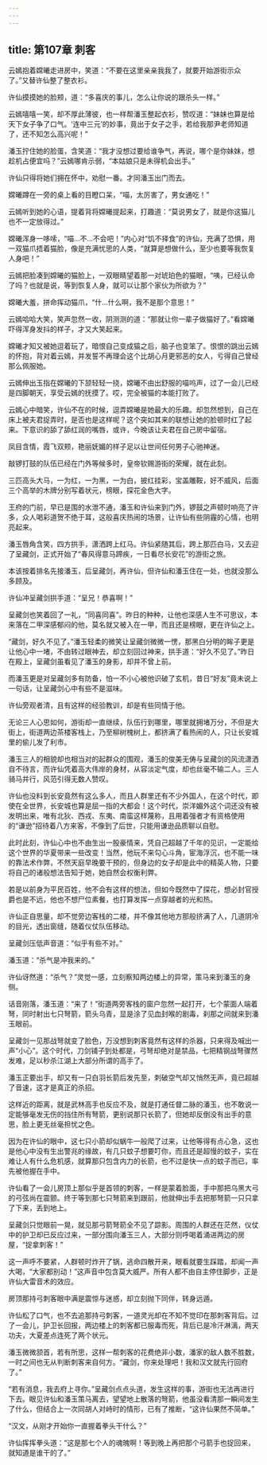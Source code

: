 ```yaml
---
---
---
```

title: 第107章 刺客
---





云嫣抱着嫦曦走进房中，笑道：“不要在这里亲亲我我了，就要开始游街示众了。”又替许仙整了整衣衫。

许仙摸摸她的脸颊，道：“多喜庆的事儿，怎么让你说的跟杀头一样。”

云嫣嘻嘻一笑，却不厚此薄彼，也一样帮潘玉整起衣衫，赞叹道：“妹妹也算是给天下女子争了口气。‘连中三元’的妙事，竟出于女子之手，若给我那尹老师知道了，还不知怎么高兴呢！”

潘玉拧住她的脸蛋，含笑道：“我才没想过要给谁争气，再说，哪个是你妹妹，想趁机占便宜吗？”云嫣哪肯示弱，“本姑娘只是未得机会出手。”

许仙只得将她们拥在怀中，劝慰一番。才同潘玉出门而去。

嫦曦蹲在一旁的桌上看的目瞪口呆，“喵，太厉害了，男女通吃！”

云嫣听到她的心语，提着背将嫦曦提起来，打趣道：“莫说男女了，就是你这猫儿也不一定放得过。”

嫦曦浑身一哆嗦，“喵…不…不会吧！”内心对“饥不择食”的许仙，充满了恐惧，用一双猫爪捂着猫脸，像是充满忧思的人类，“就算是想做什么，至少也要等我恢复人身吧！”

云嫣把脸凑到嫦曦的猫脸上，一双眼睛望着那一对琥珀色的猫眼，“咦，已经认命了吗？也就是说，等到恢复人身，就可以让那个家伙为所欲为？”

嫦曦大羞，拼命挥动猫爪，“什…什么啊，我不是那个意思！”

云嫣哈哈大笑，笑声忽然一收，阴测测的道：“那就让你一辈子做猫好了。”看嫦曦吓得浑身发抖的样子，才又大笑起来。

嫦曦才知又被她逗着玩了，暗恨自己变成猫之后，脑子也变笨了。恨恨的跳出云嫣的怀抱，背对着云嫣，并发誓不再理会这个比胡心月更邪恶的女人，亏得自己曾经那么佩服她。

云嫣伸出玉指在嫦曦的下颔轻轻一挠，嫦曦不由出舒服的喵呜声，过了一会儿已经是四脚朝天，享受云嫣的抚摸了。哎，完全被猫的本能打败了。

云嫣心中暗笑，许仙不在的时候，逗弄嫦曦是她最大的乐趣。却忽然想到，自己在床上被夫君捉弄时，是否也是这样呢？这个突如其来的联想让她的脸顿时红了起来。下意识的舔了舔红润的嘴唇，或许，今晚该让夫君在自己房中留宿。

凤目含情，霞飞双颊，艳丽妩媚的样子足以让世间任何男子心驰神迷。

敲锣打鼓的队伍已经在门外等候多时，皇帝钦赐游街的荣耀，就在此刻。

三匹高头大马，一为红，一为黑，一为白，披红挂彩，宝盖雕鞍，好不威风，后面三个高举的木牌分别写着状元，榜眼，探花金色大字。

王府的门前，早已是围的水泄不通，潘玉和许仙来到门外，锣鼓之声顿时响亮了许多，众人喝彩道贺不绝于耳，这般喜庆热闹的场景，让许仙有些阴霾的心情，也明亮起来。

潘玉唇角含笑，四方拱手，潇洒跨上红马。许仙紧随其后，跨上那匹白马，又去迎了呈藏剑，正式开始了“春风得意马蹄疾，一日看尽长安花”的游街之旅。

本该按着排名先接潘玉，后呈藏剑，再许仙，但许仙和潘玉住在一处，也就没那么多顾及。

许仙冲呈藏剑拱手道：“呈兄！恭喜啊！”

呈藏剑也笑着回了一礼，“同喜同喜”。昨日的种种，让他也深感人生不可思议，本来落在二甲深感郁闷的他，莫名就又被入在一甲，而且还是榜眼，更在许仙之上。

“藏剑，好久不见了。”潘玉轻柔的微笑让呈藏剑微微一愣，那黑白分明的眸子更是让他心中一堵，不由转过眼神去，却立刻回过神来，拱手道：“好久不见了。”昨日在殿上，呈藏剑虽看见了潘玉的身影，却并不曾上前。

而潘玉更是对呈藏剑多有防备，怕一不小心被他识破了玄机，昔日“好友”竟未说上一句话，让呈藏剑心中有些不是滋味。

许仙旁观者清，且有这样的经验教训，却是有些同情于他。

无论三人心思如何，游街却一直继续，队伍行到哪里，哪里就拥堵万分，不但是大街上，街道两边茶楼客栈上，乃至柳树槐树上，都挤满了看热闹的人，只让长安城里的偷儿发了利市。

潘玉三人的相貌却也相当对的起群众的围观，潘玉的俊美无俦与呈藏剑的风流潇洒自不待言，而许仙凭着高大伟岸的身材，从容淡定气度，却也丝毫不输二人。三人骑马并行，风范引得无数人赞叹。

许仙也没料到长安竟然有这么多人，而且人群里还有不少外国人，在这个时代，即使在全世界，长安城也算是屈一指的大都会！这个时代，崇洋媚外这个词还没有被发明出来，唯有北狄、西戎、东夷、南蛮这样蔑称，且用着强者才有资格使用的“谦逊”招待着八方来客，不像到了后世，只能用谦逊品质聊以自慰。

此时此刻，许仙心中也不由生出一股豪情来，凭自己超越了千年的见识，一定能给这个世界的华夏带来一些改变！当然，他玩不来勾心斗角，宦海浮沉，也不能一味的靠法术作弊，不然天庭早晚要干预的，但身边的女子却是此中的精英人物，只要将自己的诸般想法告知于她，她自然会权衡利弊。

若是以前身为平民百姓，他不会有这样的想法，但如今既然中了探花，想必封官授爵也是不远，他也不想尸位素餐，也打算发挥一点穿越者的光和热。

许仙正自思量，却不觉旁边客栈的二楼，并不像其他地方那般挤满了人，几道阴冷的目光，透出窗缝，随着仪仗队伍移动。

呈藏剑压低声音道：“似乎有些不对。”

潘玉道：“杀气是冲我来的。”

许仙讶然道：“杀气？”灵觉一感，立刻察知两边楼上的异常，策马来到潘玉的身侧。

话音刚落，潘玉道：“来了！”街道两旁客栈的窗户忽然一起打开，七个蒙面人端着弩，同时射出七只弩箭，箭头乌青，显是涂了见血封喉的剧毒，刹那之间就来到潘玉眼前。

呈藏剑一见那战弩就变了脸色，万没想到刺客竟然有这样的杀器，只来得及喊出一声“小心”。这个时代，刀剑铺子到处都是，弓弩却绝对是禁品，七把精钢战弩骤然发难，足以秒杀江湖上大部分所谓的高手了。

潘玉正要出手，却又有一只白羽长箭后发先至，刺破空气却又悄然无声，竟已超越了音速，这才是真正的杀招。

这样近的距离，就是武林高手也反应不及，就是打通任督二脉的潘玉，也不敢说一定能够毫发无伤的挡住所有弩箭，更别说那只长箭了，但她却反倒没有出手的意思，脸上更无丝毫担忧之色。

因为在许仙的眼中，这七只小箭却似蜗牛一般爬了过来，让他等得有点心急，这也是他心中没有生出警兆的缘故，有几只蚊子想要叮你，而且还是超慢的蚊子，实在难让人有什么危机感，就算那只包含内力的长箭，也不过是快一点的蚊子而已，率先被他握在手中。

许仙看了一会儿房顶上那似乎是首领的刺客，一样是蒙着脸面，手中那把乌黑大弓的弓弦尚在震颤。终于等到那七只弩箭来到跟前，他就伸出手去把那弩箭一只只拿了下来，丢到地上。

呈藏剑只觉眼前一晃，就见那弓箭弩箭全不见了踪影。周围的人群还在茫然，仪仗中的护卫却已反应过来，一部分围向潘玉三人，大部分则呼喝着涌进两边的房屋，“捉拿刺客！”

这一声呼不要紧，人群顿时炸开了锅，逃命四散开来，眼看就要生踩踏，却闻一声大喝，“大家都别动！”这声音中包含莫大威严。所有人都不由自主停住脚步，正是许仙大雷音术的效应。

房顶那持弓刺客眼中满是震惊与迷惑，却立刻抛下同伴，转身远遁。

许仙松了口气，也不去追那持弓刺客，一道灵光却在不知不觉印在那刺客背后。过了一会儿，护卫长回报，两边楼上的刺客都已服毒而死，背后已是冷汗淋漓，两天功夫，大夏差点连死了两个状元。

潘玉微微颔首，若有所思，这样一帮刺客的花费绝非小数，潘家的敌人数不胜数，一时之间也无从判断刺客来自何方。“藏剑，你来处理吧！我和汉文就先行回府了。”

“若有消息，我去府上寻你。”呈藏剑点点头道，发生这样的事，游街也无法再进行下去。眼见许仙和潘玉策马离去，望望地上散落的弩箭，他虽没看清那一瞬间发生了什么，但结合上一次同胡人对峙时的情形，已有了推断，“这许仙果然不简单。”

“汉文，从刚才开始你一直握着拳头干什么？”

许仙挥挥拳头道：“这是那七个人的魂魄啊！等到晚上再把那个弓箭手也捉回来，就知道是谁干的了。”